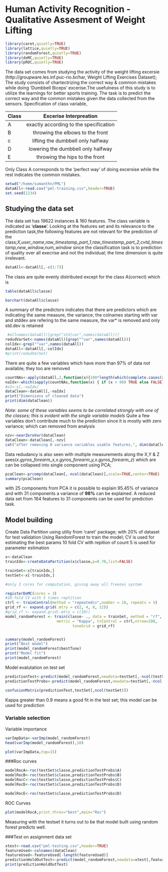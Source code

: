 Human Activity Recognition - Qualitative Assesment of Weight Lifting
========================================================
```r
library(caret,quietly=TRUE)
library(lattice,quietly=TRUE)
library(randomForest,quietly=TRUE)
library(doMC,quietly=TRUE)
library(pROC,quietly=TRUE)

```

The data set comes from studying the activity of the weight lifting excersie (http://groupware.les.inf.puc-rio.br/har, Weight Lifting Exercises Dataset); The study consists of chartectrizing the correct way & common mistakes while doing 'Dumbbell Biceps' excerise.The usefulness of this study is to utilize the learnings for better sports training.
The task is to predict the correct way and the common mistakes given the data collected from the sensors. 
Specification of class variable,

| Class    |Excerise Interpreation|
|----------|:-------------:|
| A |exactly according to the specification|
| B |throwing the elbows to the front|
| c |lifting the dumbbell only halfway|
| D |lowering the dumbbell only halfway|
| E |throwing the hips to the front|
Only Class A corresponds to the 'perfect way' of doing excersise while the rest indicates the common mistakes.

```r

setwd("/home/sumanthn/PML")
dataAll<-read.csv("pml-training.csv",header=TRUE)
set.seed(1234)
```

Studying the data set
-------------------------
The data set has 19622 instances & 160 features. The class variable is indicated as '**classe**'.
Looking at the features set and its relevance to the prediction task,the following features are not relevant for the prediction of the class;*X,user_name,raw_timestamp_part_1,raw_timestamp_part_2,cvtd_timestamp,new_window,num_window* since the classification task is to prediction of quality over all execrise and not the individual; the time dimension is quite irrelevant.

```r
dataAll<-dataAll[,-c(1:7)]

```
The class are quite evenly distributed except for the class A(correct) which is 

```r
table(dataAll$classe)
```

```r
barchart(dataAll$classe)
```

A summary of the predictors indicates that there are predictors which are indicating the same measure, the variance;
the colnames starting with var and stddev are refering to the same measure, the var* is removed and only std.dev is retained
```r
 #allnames(dataAll)[grep("std|var",names(dataAll))]
redudVarSet<-names(dataAll)[grep("^var",names(dataAll))]
colIdx<-grep("^var",names(dataAll))
dataAll<-dataAll[,-colIdx]
#print(redudVarSet)

```
There are quite a few variables which have more than 97% of data not available; they too are removed
```r
countNAs<-apply(dataAll,2,function(x){100*length(which(complete.cases(x)==FALSE))/length(x)})
naIdx<-which(sapply(countNAs,function(x) { if (x > 90) TRUE else FALSE} ) == TRUE)
#x2<-x[,-naIdx]
dataClean<-dataAll[,-naIdx]
print("Dimensions of cleaned data")
print(dim(dataClean))
```
*Note: some of these variables seems to be correlated strongly with one of the classes; this is evident with the single variable models*
Quite a few variables don't contribute much to the prediction since it is mostly with zero variance; which can removed from analysis
```r
nzv<-nearZeroVar(dataClean)
dataClean<-dataClean[,-nzv]
cat("after removing 0 variance variables usable features,", dim(dataClean)[2], "\n"," ")

```


Data redudancy is also seen with multiple measurements along the X,Y & Z axes(*x.gyros_forearm_x,x.gyros_forearm_y,x.gyros_forearm_z*) which are can be collapsed into single component using PCA;
```r
pcaClean<-prcomp(dataClean[,-ncol(dataClean)],scale=TRUE,center=TRUE)
summary(pcaClean)
```
with 25 components from PCA it is possible to explain 95.45% of variance and with 31 components a variance of **98%** can be explained.
A reduced data set from 164 features to 31 components can be used for prediction task.


Model building
-------------------------

Create Data Partition using utiliy from 'caret' package; with 20% of dataset for test validation
Using  RandomForest to train the model; CV is used for estimating the best params
10 fold CV with repition of count 5 is used for parameter estimation

```r
x<-dataClean
trainIdx<-createDataPartition(x$classe,p=0.70,list=FALSE)

trainSet<-x[trainIdx,]
testSet<-x[-trainIdx,]
```
```r
#only 3 cores for computation, giving away all freezes system

registerDoMC(cores = 3)
#10-fold CV with 5 times reptition
ctrl <- trainControl(method = "repeatedcv",number = 10, repeats = 5)
grid_rf <- expand.grid(.mtry = c(2, 4, 8, 12))
#grid_rf <- expand.grid(.mtry = c(10))
model_randomForest <- train(classe~ ., data = trainSet, method = "rf",
                       metric = "Kappa", trControl = ctrl,ntree=200,
                              tuneGrid = grid_rf) 


summary(model_randomForest)
print("Best model")
print(model_randomForest$bestTune)
print("Model fit")
print(model_randomForest)

```
Model evalutation on test set
```r

predictionTest<-predict(model_randomForest,newdata=testSet[,-ncol(testSet)])
predictionTestProbs<-predict(model_randomForest,newdata=testSet[,-ncol(testSet)],type="prob")

confusionMatrix(predictionTest,testSet[,ncol(testSet)])

```
Kappa greater than 0.9 means a good fit in the test set; this model can be used for prediction
 


### Variable selection

Variable importance

```r
varImpData<-varImp(model_randomForest)
head(varImp(model_randomForest),10)
```
```r
plot(varImpData,top=15)
```

###Roc curves
```r


modelRocA<-roc(testSet$classe,predictionTestProbs$A)
modelRocB<-roc(testSet$classe,predictionTestProbs$B)
modelRocC<-roc(testSet$classe,predictionTestProbs$C)
modelRocD<-roc(testSet$classe,predictionTestProbs$D)

modelRocE<-roc(testSet$classe,predictionTestProbs$D)


```
ROC Curves
```r

plot(modelRocA,print.thres="best",main="Roc")

```


Measuring with the testset it turns out to be that model built using random forest predicts well.

###Test on assignment data set
```r

xtest<-read.csv("pml-testing.csv",header=TRUE)
featureUsed<-colnames(dataClean)
featureUsed<-featureUsed[-length(featureUsed)]
predictionHoldOutTest<-predict(model_randomForest,newdata=xtest[,featureUsed])
print(predictionHoldOutTest)
```


